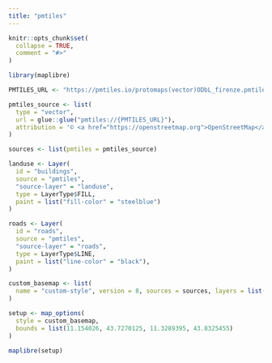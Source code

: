 ```yaml
---
title: "pmtiles"
---
```


```r
knitr::opts_chunk$set(
  collapse = TRUE,
  comment = "#>"
)
```

```r
library(maplibre)
```


```r
PMTILES_URL <- "https://pmtiles.io/protomaps(vector)ODbL_firenze.pmtiles"

pmtiles_source <- list(
  type = "vector",
  url = glue::glue("pmtiles://{PMTILES_URL}"),
  attribution = '© <a href="https://openstreetmap.org">OpenStreetMap</a>'
)

sources <- list(pmtiles = pmtiles_source)

landuse <- Layer(
  id = "buildings",
  source = "pmtiles",
  "source-layer" = "landuse",
  type = LayerType$FILL,
  paint = list("fill-color" = "steelblue")
)

roads <- Layer(
  id = "roads",
  source = "pmtiles",
  "source-layer" = "roads",
  type = LayerType$LINE,
  paint = list("line-color" = "black"),
)

custom_basemap <- list(
  name = "custom-style", version = 8, sources = sources, layers = list(landuse, roads)
)

setup <- map_options(
  style = custom_basemap,
  bounds = list(11.154026, 43.7270125, 11.3289395, 43.8325455)
)

maplibre(setup)
```
